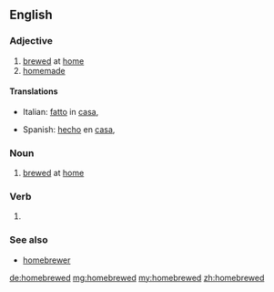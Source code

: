 ==English==

===Adjective===
{{en-adj|-}}

# [[brewed]] at [[home]]
# [[homemade]]

====Translations====
{{trans-top|homemade}}
* Italian: [[fatto]] in [[casa]], {{t|it|casareccio}}
{{trans-mid}}
* Spanish: [[hecho]] en [[casa]], {{t|es|casero}}
{{trans-bottom}}

===Noun===
{{en-noun}}

# [[brewed]] at [[home]]

===Verb===
{{head|en|verb form}}

# {{past of|homebrew}}

===See also===
* [[homebrewer]]

[[de:homebrewed]]
[[mg:homebrewed]]
[[my:homebrewed]]
[[zh:homebrewed]]
